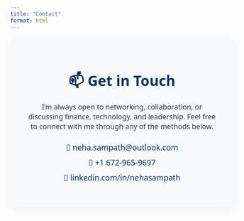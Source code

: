 ---
title: "Contact"
format: html
---

<style>
  .contact-card {
    max-width: 600px;
    margin: auto;
    padding: 2rem;
    background-color: #f8f9fa;
    border-radius: 12px;
    box-shadow: 0 6px 16px rgba(0, 0, 0, 0.05);
    font-family: 'Segoe UI', sans-serif;
    text-align: center;
  }
  .contact-card h1 {
    margin-bottom: 0.5rem;
    font-size: 2rem;
    color: #003366;
  }
  .contact-card p {
    font-size: 1rem;
    color: #333;
    margin-bottom: 1.5rem;
  }
  .contact-link {
    display: block;
    margin: 10px 0;
    font-size: 1.1rem;
    color: #003366;
    text-decoration: none;
    font-weight: 500;
    transition: all 0.3s ease;
  }
  .contact-link:hover {
    color: #0052cc;
    text-decoration: underline;
  }
</style>

<div class="contact-card">
  <h1>📫 Get in Touch</h1>
  <p>
    I’m always open to networking, collaboration, or discussing finance, technology, and leadership.
    Feel free to connect with me through any of the methods below.
  </p>

  <a class="contact-link" href="mailto:neha.sampath@outlook.com">📧 neha.sampath@outlook.com</a>
  <a class="contact-link" href="tel:+16729659697">📱 +1 672-965-9697</a>
  <a class="contact-link" href="hhttps://www.linkedin.com/in/neha-sampath-295413207/" target="_blank">🔗 linkedin.com/in/nehasampath</a>
</div>

